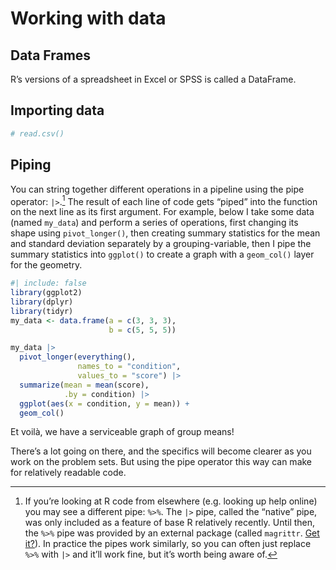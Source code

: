 # Working with data

## **Data Frames**

R's versions of a spreadsheet in Excel or SPSS is called a DataFrame.

## Importing data

```r
# read.csv()
```

## Piping

You can string together different operations in a pipeline using the pipe operator: `|>`.[^1_3_working-with-data-1] The result of each line of code gets "piped" into the function on the next line as its first argument. For example, below I take some data (named `my_data`) and perform a series of operations, first changing its shape using `pivot_longer()`, then creating summary statistics for the mean and standard deviation separately by a grouping-variable, then I pipe the summary statistics into `ggplot()` to create a graph with a `geom_col()` layer for the geometry.

[^1_3_working-with-data-1]: If you're looking at R code from elsewhere (e.g. looking up help online) you may see a different pipe: `%>%`. The `|>` pipe, called the "native" pipe, was only included as a feature of base R relatively recently. Until then, the `%>%` pipe was provided by an external package (called `magrittr`. [Get it?](https://magrittr.tidyverse.org/logo.png)). In practice the pipes work similarly, so you can often just replace `%>%` with `|>` and it'll work fine, but it's worth being aware of.

```r
#| include: false
library(ggplot2)
library(dplyr)
library(tidyr)
my_data <- data.frame(a = c(3, 3, 3),
                      b = c(5, 5, 5))
```

```r
my_data |> 
  pivot_longer(everything(),
               names_to = "condition",
               values_to = "score") |> 
  summarize(mean = mean(score),
            .by = condition) |> 
  ggplot(aes(x = condition, y = mean)) +
  geom_col()

```

Et voilà, we have a serviceable graph of group means!

There's a lot going on there, and the specifics will become clearer as you work on the problem sets. But using the pipe operator this way can make for relatively readable code.
